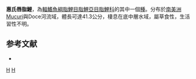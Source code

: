 {{Speciesbox 
| taxon = Henochilus wheatlandii
| status = NE
| status_system = IUCN3.1
| authority =  [[Garman|Garman]], 1890
| synonyms = 
}}
'''惠氏唇脂鯉'''，為[[輻鰭魚綱|輻鰭魚綱]][[脂鯉目|脂鯉目]][[脂鯉亞目|脂鯉亞目]][[脂鯉科|脂鯉科]]的其中一個[[種|種]]。分布於[[南美洲|南美洲]]Mucuri與Doce河流域，體長可達41.3公分，棲息在底中層水域，屬草食性，生活習性不明。

==参考文献==
{{refbegin}}
*{{FishBase_species|genus=Henochilus|species=wheatlandii|year=2014|month=1}}
{{refend}}

{{Taxonbar|from=Q3765135}}

[[Category:唇脂鯉屬|H]]
[[Category:1890年描述的鱼类|H]]


{{魚類小作品}}